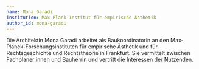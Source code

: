 ---
name: Mona Garadi
institution: Max-Plank Institut für empirische Ästhetik
author_id: mona-garadi
---

Die Architektin Mona Garadi arbeitet als Baukoordinatorin an den Max-Planck-Forschungsinstituten für empirische Ästhetik und für Rechtsgeschichte und Rechtstheorie in Frankfurt.  Sie vermittelt zwischen Fachplaner:innen und Bauherrin und vertritt die Interessen der Nutzenden.
